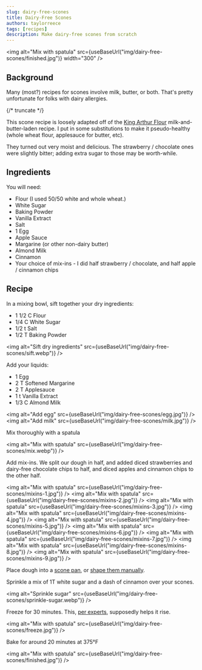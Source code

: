 ```yaml
---
slug: dairy-free-scones
title: Dairy-Free Scones
authors: taylorreece
tags: [recipes]
description: Make dairy-free scones from scratch
---
```



<img
  alt="Mix with spatula"
  src={useBaseUrl("img/dairy-free-scones/finished.jpg")}
  width="300"
/>

## Background

Many (most?) recipes for scones involve milk, butter, or both. That's pretty unfortunate for folks with dairy allergies.

{/* truncate */}

This scone recipe is loosely adapted off of the [King Arthur Flour](https://www.kingarthurflour.com/recipes/scones-recipe) milk-and-butter-laden recipe. I put in some substitutions to make it pseudo-healthy (whole wheat flour, applesauce for butter, etc).

They turned out very moist and delicious. The strawberry / chocolate ones were slightly bitter; adding extra sugar to those may be worth-while.

## Ingredients

You will need:

- Flour (I used 50/50 white and whole wheat.)
- White Sugar
- Baking Powder
- Vanilla Extract
- Salt
- 1 Egg
- Apple Sauce
- Margarine (or other non-dairy butter)
- Almond Milk
- Cinnamon
- Your choice of mix-ins - I did half strawberry / chocolate, and half apple / cinnamon chips

## Recipe

In a mixing bowl, sift together your dry ingredients:

- 1 1/2 C Flour
- 1/4 C White Sugar
- 1/2 t Salt
- 1/2 T Baking Powder

<img
  alt="Sift dry ingredients"
  src={useBaseUrl("img/dairy-free-scones/sift.webp")}
/>

Add your liquids:

- 1 Egg
- 2 T Softened Margarine
- 2 T Applesauce
- 1 t Vanilla Extract
- 1/3 C Almond Milk

<img alt="Add egg" src={useBaseUrl("img/dairy-free-scones/egg.jpg")} />
<img alt="Add milk" src={useBaseUrl("img/dairy-free-scones/milk.jpg")} />

Mix thoroughly with a spatula

<img
  alt="Mix with spatula"
  src={useBaseUrl("img/dairy-free-scones/mix.webp")}
/>

Add mix-ins. We split our dough in half, and added diced strawberries and dairy-free chocolate chips to half, and diced apples and cinnamon chips to the other half.

<img
  alt="Mix with spatula"
  src={useBaseUrl("img/dairy-free-scones/mixins-1.jpg")}
/>
<img
  alt="Mix with spatula"
  src={useBaseUrl("img/dairy-free-scones/mixins-2.jpg")}
/>
<img
  alt="Mix with spatula"
  src={useBaseUrl("img/dairy-free-scones/mixins-3.jpg")}
/>
<img
  alt="Mix with spatula"
  src={useBaseUrl("img/dairy-free-scones/mixins-4.jpg")}
/>
<img
  alt="Mix with spatula"
  src={useBaseUrl("img/dairy-free-scones/mixins-5.jpg")}
/>
<img
  alt="Mix with spatula"
  src={useBaseUrl("img/dairy-free-scones/mixins-6.jpg")}
/>
<img
  alt="Mix with spatula"
  src={useBaseUrl("img/dairy-free-scones/mixins-7.jpg")}
/>
<img
  alt="Mix with spatula"
  src={useBaseUrl("img/dairy-free-scones/mixins-8.jpg")}
/>
<img
  alt="Mix with spatula"
  src={useBaseUrl("img/dairy-free-scones/mixins-9.jpg")}
/>

Place dough into a [scone pan](https://amzn.to/3aBSjZ7), or [shape them manually](https://www.kingarthurflour.com/blog/2016/05/30/freeze-and-bake-scones).

Sprinkle a mix of 1T white sugar and a dash of cinnamon over your scones.

<img
  alt="Sprinkle sugar"
  src={useBaseUrl("img/dairy-free-scones/sprinkle-sugar.webp")}
/>

Freeze for 30 minutes. This, [per experts](https://victorianhousescones.com/freezing-scone-dough/), supposedly helps it rise.

<img
  alt="Mix with spatula"
  src={useBaseUrl("img/dairy-free-scones/freeze.jpg")}
/>

Bake for around 20 minutes at 375°F

<img
  alt="Mix with spatula"
  src={useBaseUrl("img/dairy-free-scones/finished.jpg")}
/>

